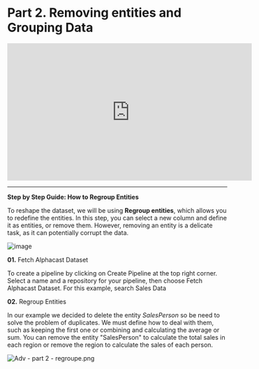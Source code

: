 # Part 2. Removing entities and Grouping Data

<iframe width="560" height="315" src="https://www.youtube.com/embed/D3yECoOSUt8" title="YouTube video player" frameborder="0" allow="accelerometer; autoplay; clipboard-write; encrypted-media; gyroscope; picture-in-picture; web-share" allowfullscreen></iframe>

---------------------------------------------------------------------------------

**Step by Step Guide: How to Regroup Entities**

To reshape the dataset, we will be using **Regroup entities**, which allows you to redefine the entities. In this step, you can select a new column and define it as entities, or remove them. However, removing an entity is a delicate task, as it can potentially corrupt the data.

![image](https://user-images.githubusercontent.com/106676128/221850329-aa0560bd-640e-4858-a22e-0058ce2639b9.png)


**01.** Fetch Alphacast Dataset

To create a pipeline by clicking on Create Pipeline at the top right corner. Select a name and a repository for your pipeline, then choose Fetch Alphacast Dataset. For this example, search Sales Data
 
**02.** Regroup Entities

In our example we decided to delete the entity *SalesPerson* so be need to solve the problem of duplicates. We must define how to deal with them, such as keeping the first one or combining and calculating the average or sum. You can remove the entity "SalesPerson" to calculate the total sales in each region or remove the region to calculate the sales of each person.

![Adv - part 2 - regroupe.png](https://alphacast-images.s3.us-west-2.amazonaws.com/next-s3-uploads/3ab791c5-f4ac-4344-9ba7-41f73e7ec8df/Adv---part-2---regroupe.png)
